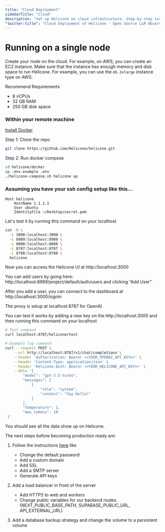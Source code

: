 ```yaml
---
title: "Cloud Deployment"
sidebarTitle: "Cloud"
description: "Set up Helicone on cloud infrastructure. Step-by-step instructions for deploying the LLM observability platform on a single node or Kubernetes cluster in the cloud."
"twitter:title": "Cloud Deployment of Helicone - Open Source LLM Observability"
---
```


# Running on a single node

Create your node on the cloud. For example, on AWS, you can create an EC2 instance.
Make sure that the instance has enough memory and disk space to run Helicone.
For example, you can use the `m5.2xlarge` instance type on AWS.

Recommend Requirements

- 8 vCPUs
- 32 GB RAM
- 250 GB disk space

### Within your remote machine

[Install Docker](https://docs.docker.com/engine/install/)

Step 1: Clone the repo

```bash
git clone https://github.com/Helicone/helicone.git
```

Step 2: Run docker compose

```bash
cd helicone/docker
cp .env.example .env
./helicone-compose.sh helicone up
```

### Assuming you have your ssh config setup like this...

```
Host helicone
    HostName 1.1.1.1
    User ubuntu
    IdentityFile ~/Desktop/secret.pem
```

Let's test it by running this command on your localhost

```bash
ssh -N \
  -L 3000:localhost:3000 \
  -L 8989:localhost:8989 \
  -L 8000:localhost:8000 \
  -L 8787:localhost:8787 \
  -L 8788:localhost:8788 \
  helicone
```

Now you can access the Helicone UI at http://localhost:3000

You can add users by going here: http://localhost:8989/project/default/auth/users
and clicking "Add User".

After you add a user, you can connect to the dashboard at http://localhost:3000/signin

The proxy is setup at localhost:8787 for OpenAI.

You can test it works by adding a new key on the http://localhost:3000 and then running this command on your localhost

```bash
# Test command
curl localhost:8787/helicone/test

# Example log command
curl --request POST \
    --url http://localhost:8787/v1/chat/completions \
    --header 'Authorization: Bearer <<YOUR_OPENAI_API_KEY>>' \
    --header 'Content-Type: application/json' \
    --header 'Helicone-Auth: Bearer <<YOUR_HELICONE_API_KEY>>' \
    --data '{
        "model": "gpt-3.5-turbo",
        "messages": [
            {
                "role": "system",
                "content": "Say Hello!"
            }
        ],
        "temperature": 1,
        "max_tokens": 10
 }'
```

You should see all the data show up on Helicone.

The next steps before becoming production ready are:

1. Follow the instructions [here](https://supabase.com/docs/guides/self-hosting/docker#securing-the-dashboard) like

   - Change the default password
   - Add a custom domain
   - Add SSL
   - Add a SMTP server
   - Generate API keys

2. Add a load balancer in front of the server

   - Add HTTPS to web and workers
   - Change public variables for our backend routes. (NEXT_PUBLIC_BASE_PATH, SUPABASE_PUBLIC_URL, API_EXTERNAL_URL)

3. Add a database backup strategy and change the volume to a persistent volume
